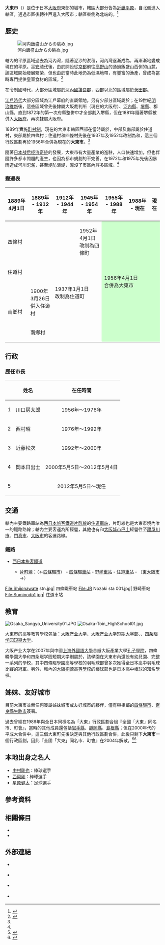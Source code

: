 {{日本都市
| 自治體名   = 大東市
| 圖像       = [[File:Nozaki-kannon.jpg|240px]]
| 圖像說明   = [[慈眼寺|慈眼寺]]（[[河內西國三十三箇所|河內西國三十三箇所]]特別客番）
| 市章       = [[File:Flag_of_Daito,_Osaka.svg|150px]]
| 日文原名   = 大東市
| 平假名     = だいとうし
| 羅馬字拼音 = Daitō-shi
| 都道府縣   = 大阪府
| 支廳       = 
| 編號       = 27218-3
| 面積       = 18.29
| 邊界未定   = 
| 人口       = 118,717<ref>{{Cite web| url=http://www.city.daito.lg.jp/kakukakaranoosirase/soumu/shimin/twonpopulation/index.html| title=町名別人口一覧表及び年齢別人口一覧表| accessdate=2018-07-12| publisher=大東市政府| language=ja| archive-url=https://web.archive.org/web/20180712093135/http://www.city.daito.lg.jp/kakukakaranoosirase/soumu/shimin/twonpopulation/index.html| archive-date=2018-07-12| dead-url=yes}}</ref>
| 統計時間   = 2021年5月1日
| 自治體     = [[大阪市|大阪市]]（[[鶴見區_(大阪市)|鶴見区]]）、[[門真市|門真市]]、[[寢屋川市|寢屋川市]]、[[四條畷市|四條畷市]]、[[東大阪市|東大阪市]]<br />'''[[奈良縣|奈良縣]]'''：[[生駒市|生駒市]]
| 樹         = 珊瑚樹
| 花         = 菊
| 其他象徵物 = 
| 其他象徵   = 
| 市長       = {{Tsl|ja|東坂浩一}}
| 卸任日期   = 2024年5月4日
| 議員數     = 17
| 郵遞區號   = 574-8555
| 所在地     = 大東市谷川一丁目1番1號<br />[[File:Daito_city-office.jpg|center]]
| 電話號碼   = 72-872-2181
| 外部連結   = http://www.city.daito.lg.jp/
| 地圖       = [[File:Daito_in_Osaka_Prefecture_Ja.svg|250px]]
| 註記       = 
}}
'''大東市'''（{{jpn|j=大東市|hg=だいとうし|rm=Daitō shi|f=y}}）是位于日本[[大阪府|大阪府]]東部的城市，轄區大部分皆為[[近畿平原|近畿平原]]，{{Tsl|ja|寝屋川|寢屋川}}自北側進入轄區，通過市區後轉往西進入大阪市；轄區東側為{{Tsl|ja|生駒山地}}北端的{{Tsl|ja|飯盛山 (生駒山地)|飯盛山 (生駒山地)|飯盛山}}。<ref>{{Cite web| url=http://www.city.daito.lg.jp/daitoshinosyoukai/1253843900019.html| title=位置・地勢・すがた| date=2017-12-27| publisher=大東市政府| accessdate=2018-07-18| language=ja| archive-date=2018-07-18| archive-url=https://web.archive.org/web/20180718055219/http://www.city.daito.lg.jp/daitoshinosyoukai/1253843900019.html| dead-url=yes}}</ref>

== 歷史 ==

[[File:河内飯盛山からの眺め.jpg|thumb]]

轄內的平原區域過去為河內灣，隨著泥沙的淤積，河內灣逐漸成為{{Tsl|ja|河内湖|河內湖}}，再漸漸地變成現在的平原。[[平安時代|平安時代]]後，由於開設從[[京都|京都]]前往[[高野山|高野山]]的{{Tsl|ja|東高野街道}}通過飯盛山西側的山麓，該區域開始發展繁榮，但也由於當時此地仍為低濕地帶，有豐富的漁產，曾成為當時專門提供皇室食材的區域。<ref name="History">{{Cite web| url=http://www.city.daito.lg.jp/daitoshinosyoukai/1253844387951.html| title=大東市のおいたち| date=2016-09-29| publisher=大東市政府| accessdate=2018-07-18| language=ja| archive-date=2018-07-08| archive-url=https://web.archive.org/web/20180708142104/http://www.city.daito.lg.jp/daitoshinosyoukai/1253844387951.html| dead-url=yes}}</ref>

在令制國時代，大部分區域屬於[[河內國|河內國]][[讚良郡|讚良郡]]，西部{{Tsl|ja|寝屋川|寢屋川}}以北的區域屬於[[茨田郡|茨田郡]]。

[[江戶時代|江戶時代]]大部分區域為江戶幕府的直屬領地，另有少部分區域屬於{{tsl|ja|郡山藩}}；在19世紀[[明治維新|明治維新]]後，這些區域曾先後隸屬大坂裁判所（現在的大阪府）、[[河內縣_(日本)|河內縣]]、[[堺縣|堺縣]]、郡山縣，直到1872年的第一次府縣整併中才全部劃入堺縣，但在1881年隨著堺縣被併入[[大阪府|大阪府]]，再次隸屬大阪府。

1889年實施[[町村制|町村制]]，現在的大東市轄區西部在當時屬於{{Tsl|ja|南郷村 (大阪府)|南鄉村 (大阪府)|南鄉村}}，中部及南部屬於住道村，東部屬於四條村；住道村和四條村先後在1937年及1952年改制為{{Tsl|ja|住道町}}和{{Tsl|ja|四条町|四條町}}，這三個行政區劃再於1956年合併為現在的'''大東市'''。<ref name="History"/>

隨著[[日本战后经济奇迹|日本战后经济奇迹]]的發展，大東市有大量產業的進駐，人口快速增加，但也伴隨許多都市問題的產生，也因為都市規劃的不完善，在1972年和1975年先後因暴雨造成河川氾濫，甚至堤防潰堤，淹沒了市區內許多區域。<ref name="History"/>

=== 變遷表 ===

{| class="wikitable" style="font-size:x-small;"
! 1889年4月1日
! 1889年 - 1912年
! 1912年 - 1944年
! 1945年 - 1954年
! 1955年 -  1988年
! 1988年 - 現在
! 現在
|-
| colspan=3 | 四條村
| 1952年4月1日<br />改制為四條町
| rowspan=4 colspan=3 style="background-color:#CCFFCC;"| 1956年4月1日<br />合併為大東市
|-
| colspan=2 | 住道村
| rowspan=2 colspan=2 | 1937年1月1日<br />改制為住道町
|-
| rowspan=2 | 南鄉村
| 1900年3月26日<br />併入住道村
|-
| colspan=3 | 南鄉村
|}

== 行政 ==
=== 歷任市長 ===

{| class="wikitable" border="1"
! 
! 姓名
! 在任時間
|-
| 1
| 川口房太郎
| style="text-align:center" | 1956年〜1976年
|-
| 2
| 西村昭
| style="text-align:center" | 1976年〜1992年
|-
| 3
| 近藤松次
| style="text-align:center" | 1992年〜2000年
|-
| 4
| 岡本日出士
| style="text-align:center" | 2000年5月5日〜2012年5月4日
|-
| 5
| {{Tsl|ja|東坂浩一}}
| style="text-align:center" | 2012年5月5日〜現任
|}

== 交通 ==

轄內主要鐵路車站為[[西日本旅客鐵道|西日本旅客鐵道]][[片町線|片町線]]的[[住道車站|住道車站]]，片町線也是大東市境內唯一的鐵路路線；轄內主要客運為{{Tsl|ja|近鉄バス|近鐵巴士}}所經營，其他也有{{Tsl|ja|京阪バス|京阪巴士}}和[[大阪城市巴士|大阪城市巴士]]經營往至[[寢屋川市|寢屋川市]]、[[門真市|門真市]]、[[大阪市|大阪市]]的客運路線。

=== 鐵路 ===

* [[西日本旅客鐵道|西日本旅客鐵道]]
** {{JR西路線記號|K|H}} [[片町線|片町線]]：（←[[四條畷市|四條畷市]]） - [[四條畷車站|四條畷車站]] - [[野崎車站_(大阪府)|野崎車站]] - [[住道車站|住道車站]] - （[[東大阪市|東大阪市]]→）

<gallery widths=200px heights=200px>
File:Shijonawate stn.jpg| 四條畷車站
File:JR Nozaki sta 001.jpg| 野崎車站
File:Suminodo1.jpg| 住道車站
</gallery>

== 教育 ==

[[File:Osaka_Sangyo_University01.JPG|thumb]]
[[File:Osaka-Toin_HighSchool01.jpg|thumb]]

大東市的高等教育學校包括：[[大阪产业大学|大阪产业大学]]、[[大阪产业大学短期大学部|大阪产业大学短期大学部]]、{{Tsl|ja|四條畷学園大学|四條畷學園大學}}、[[四条畷学园短期大学|四条畷学园短期大学]]。

大阪产业大学在2007年與中國[[上海外國語大學|上海外國語大學]]合辦大阪產業大學[[孔子學院|孔子學院]]，四條畷學園大學和四条畷学园短期大学則屬於{{Tsl|ja|学校法人四條畷学園|學校法人四條畷學園}}，該學園在大東市內還設有幼兒園、{{Tsl|ja|四條畷学園小学校・中学校・高等学校|四條畷學園小學校・中學校・高等學校|小學、中學、高中}}完整一系列的學校，其中四條畷學園高等學校的羽毛球部曾多次獲得全日本高中羽毛球比賽的冠軍。另外，轄內的[[大阪桐蔭中學校及高等學校|大阪桐蔭高等學校]]的棒球部也是日本高中棒球的知名學校。

== 姊妹、友好城市 ==

目前大東市並無任何簽屬姊妹城市或友好城市的夥伴，僅有與相鄰的[[四條畷市|四條畷市]]、[[奈良縣|奈良縣]][[生駒市|生駒市]]簽署{{Tsl|ja|災害時応援協定|災害時應援協定}}。

過去曾經在1986年與全日本同樣名為「大東」行政區劃合組『全國「大東」同名市、町會』，當時的其他成員還包括[[岩手縣|岩手縣]]{{Tsl|ja|大東町 (岩手県)|大東町 (岩手縣)|大東町}}、[[靜岡縣|靜岡縣]]{{Tsl|ja|大東町 (静岡県)|大東町 (靜岡縣)|大東町}}、[[島根縣|島根縣]]{{Tsl|ja|大東町 (島根県)|大東町 (島根縣)|大東町}}；但在2000年代的平成大合併中，這三個大東町先後決定與其他行政區劃合併，此後只剩下'''大東市'''一個行政區劃，因此『全國「大東」同名市、町會』在2004年解散。<ref>{{Cite web| url=http://daito.gijiroku.com/gikai/g07_OshiraseView.asp?SrchID=31| title=東北関東大震災支援募金ありがとうございました。| date=2011-03-17| publisher=大東市政府| accessdate=2018-07-18| language=ja| archive-date=2018-07-18| archive-url=https://web.archive.org/web/20180718055322/http://daito.gijiroku.com/gikai/g07_OshiraseView.asp?SrchID=31| dead-url=no}}</ref><ref>{{Cite web| url=http://www.city.daito.lg.jp/daitoshinosyoukai/1253765970765.html| title=大東市のあゆみ| date=2016-11-04| publisher=大東市政府| accessdate=2018-07-18| language=ja| archive-date=2018-07-18| archive-url=https://web.archive.org/web/20180718055337/http://www.city.daito.lg.jp/daitoshinosyoukai/1253765970765.html| dead-url=yes}}</ref>

== 本地出身之名人 ==

* [[中村剛也|中村剛也]]：棒球選手
* [[西岡剛|西岡剛]]：棒球選手
* [[星原健太|星原健太]]：足球選手

== 參考資料 ==
{{Reflist}}

== 相關條目 ==
{{Commonscat|Daito, Osaka}}
* {{Tsl|ja|飯盛山城}}
* {{Tsl|ja|野崎城 (河内国)|野崎城 (河內國)}}

== 外部連結 ==
* {{Ja}} {{Facebook|city.daito|大東市政府}}
* {{Ja}} {{Facebook|daiton.official|大東市吉祥物}}
* {{Ja}} {{Instagram|daitostyle|大東市}}
* {{Ja}} {{Youtube|channel=UCDL1KoUxlzWU-r0E3nUwMZA|大東市}}

{{大阪府}}
{{Authority control}}